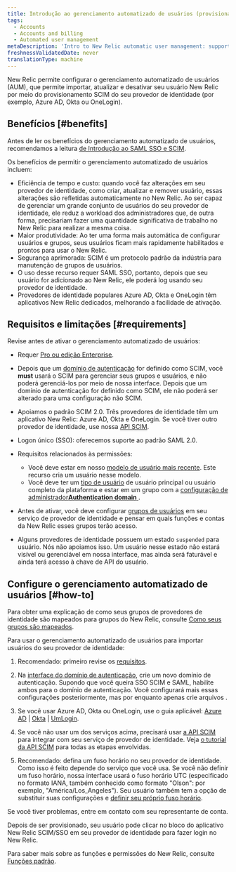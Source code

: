 ```yaml
---
title: Introdução ao gerenciamento automatizado de usuários (provisionamento SCIM)
tags:
  - Accounts
  - Accounts and billing
  - Automated user management
metaDescription: 'Intro to New Relic automatic user management: support for SCIM provisioning for OneLogin, Okta, Azure AD, and more.'
freshnessValidatedDate: never
translationType: machine
---
```


New Relic permite configurar o gerenciamento automatizado de usuários (AUM), que permite importar, atualizar e desativar seu usuário New Relic por meio do provisionamento SCIM do seu provedor de identidade (por exemplo, <DNT>Azure AD</DNT>, <DNT>Okta</DNT> ou <DNT>OneLogin</DNT>).

## Benefícios [#benefits]

Antes de ler os benefícios do gerenciamento automatizado de usuários, recomendamos a leitura [de Introdução ao SAML SSO e SCIM](/docs/accounts/accounts-billing/new-relic-one-user-management/introduction-saml-scim).

Os benefícios de permitir o gerenciamento automatizado de usuários incluem:

* Eficiência de tempo e custo: quando você faz alterações em seu provedor de identidade, como criar, atualizar e remover usuário, essas alterações são refletidas automaticamente no New Relic. Ao ser capaz de gerenciar um grande conjunto de usuários do seu provedor de identidade, ele reduz a workload dos administradores que, de outra forma, precisariam fazer uma quantidade significativa de trabalho no New Relic para realizar a mesma coisa.
* Maior produtividade: Ao ter uma forma mais automática de configurar usuários e grupos, seus usuários ficam mais rapidamente habilitados e prontos para usar o New Relic.
* Segurança aprimorada: SCIM é um protocolo padrão da indústria para manutenção de grupos de usuários.
* O uso desse recurso requer SAML SSO, portanto, depois que seu usuário for adicionado ao New Relic, ele poderá log usando seu provedor de identidade.
* Provedores de identidade populares <DNT>Azure AD</DNT>, <DNT>Okta</DNT> e <DNT>OneLogin</DNT> têm aplicativos New Relic dedicados, melhorando a facilidade de ativação.

## Requisitos e limitações [#requirements]

Revise antes de ativar o gerenciamento automatizado de usuários:

* Requer [Pro ou edição Enterprise](https://newrelic.com/pricing).

* Depois que um [domínio de autenticação](/docs/accounts/accounts-billing/new-relic-one-user-management/authentication-domains-saml-sso-scim-more) for definido como SCIM, você <DNT>**must**</DNT> usará o SCIM para gerenciar seus grupos e usuários, e não poderá gerenciá-los por meio de nossa interface. Depois que um domínio de autenticação for definido como SCIM, ele não poderá ser alterado para uma configuração não SCIM.

* Apoiamos o padrão SCIM 2.0. Três provedores de identidade têm um aplicativo New Relic: Azure AD, Okta e OneLogin. Se você tiver outro provedor de identidade, use nossa [API SCIM](/docs/accounts/accounts/automated-user-management/scim-support-automated-user-management).

* Logon único (SSO): oferecemos suporte ao padrão SAML 2.0.

* Requisitos relacionados às permissões:

  * Você deve estar em nosso [modelo de usuário mais recente](/docs/accounts/original-accounts-billing/original-users-roles/overview-user-models). Este recurso cria um usuário nesse modelo.
  * Você deve ter um [tipo de usuário](/docs/accounts/accounts-billing/new-relic-one-user-management/user-type) de usuário principal ou usuário completo da plataforma e estar em um grupo com a [configuração de administrador<DNT>**Authentication domain**</DNT> ](/docs/accounts/accounts-billing/new-relic-one-user-management/user-management-concepts#admin-settings).

* Antes de ativar, você deve configurar [grupos de usuários](/docs/accounts/accounts/automated-user-management/roles-permissions-automated-user-management) em seu serviço de provedor de identidade e pensar em quais funções e contas da New Relic esses grupos terão acesso.

* Alguns provedores de identidade possuem um estado `suspended` para usuário. Nós não apoiamos isso. Um usuário nesse estado não estará visível ou gerenciável em nossa interface, mas ainda será faturável e ainda terá acesso à chave de API do usuário.

## Configure o gerenciamento automatizado de usuários [#how-to]

Para obter uma explicação de como seus grupos de provedores de identidade são mapeados para grupos do New Relic, consulte [Como seus grupos são mapeados](/docs/accounts/accounts/automated-user-management/roles-permissions-automated-user-management).

Para usar o gerenciamento automatizado de usuários para importar usuários do seu provedor de identidade:

1. Recomendado: primeiro revise os [requisitos](#requirements).

2. Na [interface do domínio de autenticação](/docs/accounts/accounts-billing/new-relic-one-user-management/authentication-domains-saml-sso-scim-more/#ui), crie um novo domínio de autenticação. Supondo que você queira SSO SCIM e SAML, habilite ambos para o domínio de autenticação. Você configurará mais essas configurações posteriormente, mas por enquanto apenas crie arquivos .

3. Se você usar Azure AD, Okta ou OneLogin, use o guia aplicável: [Azure AD](/docs/azure-scimsso-application-configuration) | [Okta](/docs/okta-scimsso-application-configuration) | [UmLogin](/docs/onelogin-scimsso-application-configuration).

4. Se você não usar um dos serviços acima, precisará usar [a API SCIM](/docs/accounts/accounts/automated-user-management/scim-support-automated-user-management) para integrar com seu serviço de provedor de identidade. Veja [o tutorial da API SCIM](/docs/accounts/accounts/automated-user-management/tutorial-manage-users-groups-scim) para todas as etapas envolvidas.

5. Recomendado: defina um fuso horário no seu provedor de identidade. Como isso é feito depende do serviço que você usa. Se você não definir um fuso horário, nossa interface usará o fuso horário UTC (especificado no formato IANA, também conhecido como formato &quot;Olson&quot;: por exemplo, &quot;América/Los\_Angeles&quot;). Seu usuário também tem a opção de substituir suas configurações e [definir seu próprio fuso horário](/docs/accounts/accounts-billing/general-account-settings/default-time-zone-setting).

Se você tiver problemas, entre em contato com seu representante de conta.

Depois de ser provisionado, seu usuário pode clicar no bloco do aplicativo New Relic SCIM/SSO em seu provedor de identidade para fazer login no New Relic.

Para saber mais sobre as funções e permissões do New Relic, consulte [Funções padrão](/docs/accounts/accounts-billing/new-relic-one-user-management/user-management-concepts#standard-roles).